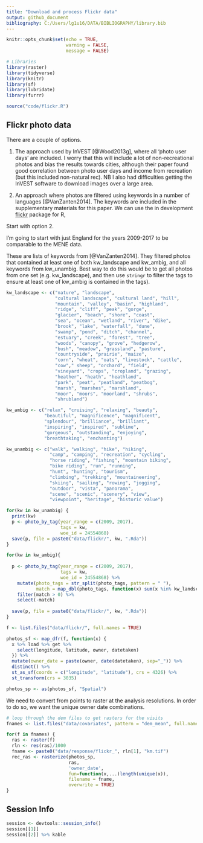 ```yaml
---
title: "Download and process Flickr data"
output: github_document
bibliography: C:/Users/lg1u16/DATA/BIBLIOGRAPHY/library.bib
---
```


```r
knitr::opts_chunk$set(echo = TRUE,
                      warning = FALSE,
                      message = FALSE)
```

```r
# Libraries
library(raster)
library(tidyverse)
library(knitr)
library(sf)
library(lubridate)
library(furrr)

source("code/flickr.R")
```


## Flickr photo data

There are a couple of options. 

1. The approach used by InVEST [@Wood2013g], where all 'photo user days' are included. I worry that this will include a lot of non-recreational photos and bias the results towards cities, although their paper found good correlation between photo user days and income from recreation (but this included non-natural rec). NB I also had difficulties getting the InVEST software to download images over a large area.  

2. An approach where photos are filtered using keywords in a number of languages [@VanZanten2014]. The keywords are included in the supplementary materials for this paper. We can use the in development [flickr](https://github.com/FrancescaMancini/FlickrAPI_EABhackathon) package for R, 

Start with option 2. 

I'm going to start with just England for the years 2009-2017 to be comparable to the MENE data. 

These are lists of keywords from [@VanZanten2014]. They filtered photos that contained at least one of both kw_landscape and kw_ambig, and all keywords from kw_unambig. Best way to do this would be to get all photos from one set (e.g. kw_landscape), and then use `stringr` to filter the tags to ensure at least one of kw_ambig is contained in the tags). 

```r
kw_landscape <- c("nature", "landscape", 
                  "cultural landscape", "cultural land", "hill",
                  "mountain", "valley", "basin", "highland",
                  "ridge", "cliff", "peak", "gorge",
                  "glacier", "beach", "shore", "coast",
                  "sea", "ocean", "wetland", "river", "dike",
                  "brook", "lake", "waterfall", "dune",
                  "swamp", "pond", "ditch", "channel",
                  "estuary", "creek", "forest", "tree",
                  "woods", "canopy", "grove", "hedgerow",
                  "bush", "meadow", "grassland", "pasture",
                  "countryside", "prairie", "maize",
                  "corn", "wheat", "oats", "livestock", "cattle",
                  "cow"," sheep", "orchard", "field",
                  "vineyard", "crops", "cropland", "grazing",
                  "heather", "heath", "heathland",
                  "park", "peat", "peatland", "peatbog",
                  "marsh", "marshes", "marshland",
                  "moor", "moors", "moorland", "shrubs",
                  "shrubland")

kw_ambig <- c("relax", "cruising", "relaxing", "beauty",
              "beautiful", "magnificence", "magnificent",
              "splendour", "brilliance", "brilliant",
              "inspiring", "inspired", "sublime",
              "gorgeous", "outstanding", "enjoying",
              "breathtaking", "enchanting")

kw_unambig <- c("walk", "walking", "hike", "hiking",
                "camp", "camping", "recreation", "cycling",
                "horse riding", "fishing", "mountain biking", 
                "bike riding", "run", "running",
                "hunt", "hunting", "tourism",
                "climbing", "trekking", "mountaineering",
                "skiing", "sailing", "rowing", "jogging",
                "outdoor", "vista", "panorama",
                "scene", "scenic", "scenery", "view",
                "viewpoint", "heritage", "historic value")
```

```r
for(kw in kw_unambig) {
  print(kw)
  p <- photo_by_tag(year_range = c(2009, 2017),
                    tags = kw,
                    woe_id = 24554868)
  save(p, file = paste0("data/flickr/", kw, ".Rda"))
}

for(kw in kw_ambig){
  
  p <- photo_by_tag(year_range = c(2009, 2017),
                    tags = kw,
                    woe_id = 24554868) %>% 
    mutate(photo_tags = str_split(photo_tags, pattern = " "),
           match = map_dbl(photo_tags, function(x) sum(x %in% kw_landscape))) %>% 
    filter(match > 0) %>% 
    select(-match)
  
  save(p, file = paste0("data/flickr/", kw, ".Rda"))
}
```

```r
f <- list.files("data/flickr/", full.names = TRUE)

photos_sf <- map_dfr(f, function(x) {
  x %>% load %>% get %>% 
    select(longitude, latitude, owner, datetaken)
  }) %>% 
  mutate(owner_date = paste(owner, date(datetaken), sep="_")) %>% 
  distinct() %>% 
  st_as_sf(coords = c("longitude", "latitude"), crs = 4326) %>% 
  st_transform(crs = 3035)

photos_sp <- as(photos_sf, "Spatial")
```

We need to convert from points to raster at the analysis resolutions. In order to do so, we want the unique owner date combinations. 

```r
# loop through the dem files to get rasters for the visits
fnames <- list.files("data/covariates", pattern = "dem_mean", full.names = TRUE)

for(f in fnames) {
  ras <- raster(f)
  rln <- res(ras)/1000
  fname <- paste0("data/response/flickr_", rln[1], "km.tif")
  rec_ras <- rasterize(photos_sp, 
                       ras, 
                       'owner_date', 
                       fun=function(x,...)length(unique(x)), 
                       filename = fname,
                       overwrite = TRUE)
}
```

## Session Info

```r
session <- devtools::session_info()
session[[1]]
session[[2]] %>% kable
```